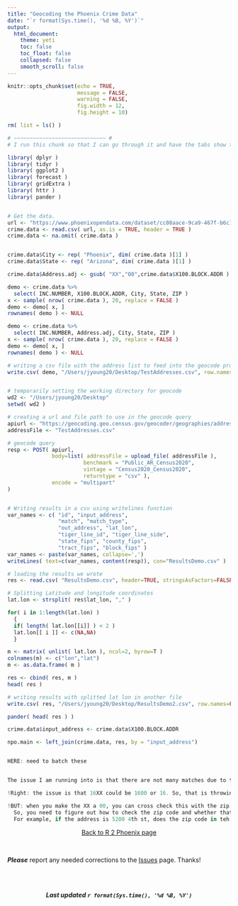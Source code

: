 ```yaml
---
title: "Geocoding the Phoenix Crime Data"
date: "`r format(Sys.time(), '%d %B, %Y')`"
output: 
  html_document:
    theme: yeti
    toc: false
    toc_float: false
    collapsed: false
    smooth_scroll: false
---
```


```r

knitr::opts_chunk$set(echo = TRUE, 
                      message = FALSE, 
                      warning = FALSE, 
                      fig.width = 12, 
                      fig.height = 10)

rm( list = ls() )

```


```r

# ~~~~~~~~~~~~~~~~~~~~~~~~~~~~~ #
# I run this chunk so that I can go through it and have the tabs show the code.

library( dplyr )
library( tidyr )
library( ggplot2 )
library( forecast )
library( gridExtra )
library( httr )
library( pander )


# Get the data.
url <- "https://www.phoenixopendata.com/dataset/cc08aace-9ca9-467f-b6c1-f0879ab1a358/resource/0ce3411a-2fc6-4302-a33f-167f68608a20/download/crimestat.csv"
crime.data <- read.csv( url, as.is = TRUE, header = TRUE )
crime.data <- na.omit( crime.data )


crime.data$City <- rep( "Phoenix", dim( crime.data )[1] )
crime.data$State <- rep( "Arizona", dim( crime.data )[1] )

crime.data$Address.adj <- gsub( "XX","00",crime.data$X100.BLOCK.ADDR )

demo <- crime.data %>% 
  select( INC.NUMBER, X100.BLOCK.ADDR, City, State, ZIP )
x <- sample( nrow( crime.data ), 20, replace = FALSE )
demo <- demo[ x, ]
rownames( demo ) <- NULL

demo <- crime.data %>% 
  select( INC.NUMBER, Address.adj, City, State, ZIP )
x <- sample( nrow( crime.data ), 20, replace = FALSE )
demo <- demo[ x, ]
rownames( demo ) <- NULL

# writing a csv file with the address list to feed into the geocode process
write.csv( demo, "/Users/jyoung20/Desktop/TestAddresses.csv", row.names = FALSE )


# temporarily setting the working directory for geocode
wd2 <- "/Users/jyoung20/Desktop"
setwd( wd2 )

# creating a url and file path to use in the geocode query
apiurl <- "https://geocoding.geo.census.gov/geocoder/geographies/addressbatch"
addressFile <- "TestAddresses.csv"

# geocode query
resp <- POST( apiurl, 
              body=list( addressFile = upload_file( addressFile ), 
                        benchmark = "Public_AR_Census2020",
                        vintage = "Census2020_Census2020",
                        returntype = "csv" ), 
              encode = "multipart" 
)


# Writing results in a csv using writelines function
var_names <- c( "id", "input_address", 
                "match", "match_type", 
                "out_address", "lat_lon", 
                "tiger_line_id", "tiger_line_side", 
                "state_fips", "county_fips", 
                "tract_fips", "block_fips" )
var_names <- paste(var_names, collapse=',')
writeLines( text=c(var_names, content(resp)), con="ResultsDemo.csv" )

# loading the results we wrote
res <- read.csv( "ResultsDemo.csv", header=TRUE, stringsAsFactors=FALSE, colClasses="character" )

# Splitting Latitude and longitude coordinates
lat.lon <- strsplit( res$lat_lon, "," )

for( i in 1:length(lat.lon) )
  {
  if( length( lat.lon[[i]] ) < 2 )
  lat.lon[[ i ]] <- c(NA,NA) 
  }

m <- matrix( unlist( lat.lon ), ncol=2, byrow=T )
colnames(m) <- c("lon","lat")
m <- as.data.frame( m )

res <- cbind( res, m )
head( res )

# writing results with splitted lat lon in another file
write.csv( res, "/Users/jyoung20/Desktop/ResultsDemo2.csv", row.names=FALSE )

pander( head( res ) ) 

crime.data$input_address <- crime.data$X100.BLOCK.ADDR

npo.main <- left_join(crime.data, res, by = "input_address")


HERE: need to batch these


The issue I am running into is that there are not many matches due to the addresses being xd out.

!Right: the issue is that 16XX could be 1600 or 16. So, that is throwing off the latitute.

!BUT: when you make the XX a 00, you can cross check this with the zip code!!!
  So, you need to figure out how to check the zip code and whether that is matching up
  For example, if the address is 5200 4th st, does the zip code in teh data match the zip for 5200 4th st?


```





<p align="center">
[Back to R 2 Phoenix page](https://jacobtnyoung.github.io/R2PhX/)
</p>

<br>

***Please*** report any needed corrections to the [Issues](https://github.com/jacobtnyoung/R2PhX/issues) page. Thanks!

<br><br>


<p align="center">
***Last updated `r format(Sys.time(), '%d %B, %Y')`***
</p>

<br>